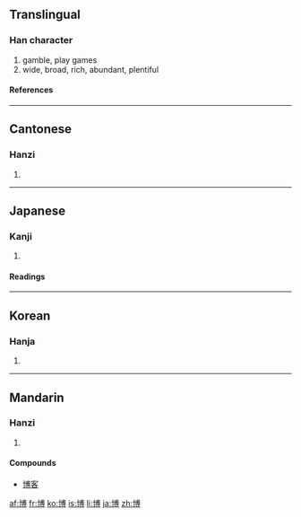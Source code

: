 {{see|愽}}

==Translingual==
===Han character===
{{Han char|rn=24|rad=十|as=10|sn=12|four=4304<sub>6</sub>|canj=十戈月戈 (JIBI)}}
# gamble, play games
# wide, broad, rich, abundant, plentiful
====References====
{{Han ref|kx=0157.130|dkj=02761|dj=0360.100|hdz=10066.020|uh=535A|ud=21338|bh=B3D5|bd=46037}}
----
==Cantonese==
===Hanzi===
{{yue-hanzi|jyut=|y=bok3}}
# {{defn|Cantonese}}
----
==Japanese==
===Kanji===
{{ja-kanji|grade=4|rs=十10}}
# {{defn|Japanese}} 
====Readings====
{{ja-readings|on=[[はく]] (haku), [[ばく]] (baku)|kun=[[ひろい]] (hiroi), [[ひろめる]] (hiromeru)}}
----
==Korean==
===Hanja===
{{ko-hanja|hangeul=박|eumhun=넓을|rv=bak|mr=pak}}
# {{defn|Korean}}
----
==Mandarin==
===Hanzi===
{{cmn-hanzi|pin=[[bó]] ([[bo2]])|wg=po<sup>2</sup>}}
# {{defn|Mandarin}}

====Compounds====
*[[博客]]

[[af:博]]
[[fr:博]]
[[ko:博]]
[[is:博]]
[[li:博]]
[[ja:博]]
[[zh:博]]